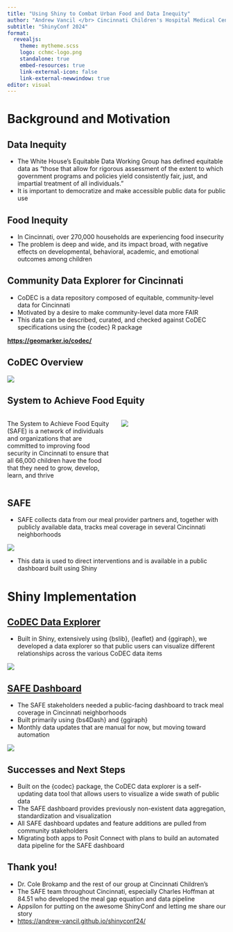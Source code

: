 ```yaml
---
title: "Using Shiny to Combat Urban Food and Data Inequity"
author: "Andrew Vancil </br> Cincinnati Children's Hospital Medical Center"
subtitle: "ShinyConf 2024"
format:  
  revealjs:
    theme: mytheme.scss
    logo: cchmc-logo.png
    standalone: true
    embed-resources: true
    link-external-icon: false
    link-external-newwindow: true
editor: visual
---
```


# Background and Motivation

## Data Inequity

-   The White House’s Equitable Data Working Group has defined equitable data as “those that allow for rigorous assessment of the extent to which government programs and policies yield consistently fair, just, and impartial treatment of all individuals.”
-   It is important to democratize and make accessible public data for public use

## Food Inequity

-   In Cincinnati, over 270,000 households are experiencing food insecurity
-   The problem is deep and wide, and its impact broad, with negative effects on developmental, behavioral, academic, and emotional outcomes among children

## Community Data Explorer for Cincinnati {background-image="codec_logo.svg" background-size="20%" background-position="top right"}

-   CoDEC is a data repository composed of equitable, community-level data for Cincinnati
-   Motivated by a desire to make community-level data more FAIR
-   This data can be described, curated, and checked against CoDEC specifications using the {codec} R package

[**https://geomarker.io/codec/**](https://geomarker.io/codec/)

## CoDEC Overview {background-image="codec_logo.svg" background-size="10%" background-position="top right"}

![](codec_overview_shot.png){fig-align="center"}

## System to Achieve Food Equity

::: columns
::: {.column width="50%"}
The System to Achieve Food Equity (SAFE) is a network of individuals and organizations that are committed to improving food security in Cincinnati to ensure that all 66,000 children have the food that they need to grow, develop, learn, and thrive
:::

::: {.column width="50%"}
![](SAFE_logo.png)
:::
:::

## SAFE {background-image="SAFE_logo.png" background-size="10%" background-position="top right"}

- SAFE collects data from our meal provider partners and, together with publicly available data, tracks meal coverage in several Cincinnati neighborhoods

![](safe_meal_coverage_calc.png){fig-align="center"}

- This data is used to direct interventions and is available in a public dashboard built using Shiny

# Shiny Implementation

## [CoDEC Data Explorer](https://grapph.shinyapps.io/codec_shiny) {background-image="codec_logo.svg" background-size="10%" background-position="top right"}

-   Built in Shiny, extensively using {bslib}, {leaflet} and {ggiraph}, we developed a data explorer so that public users can visualize different relationships across the various CoDEC data items

![](codec_screenshot.png){fig-align="center}

## [SAFE Dashboard](https://grapph.shinyapps.io/safe) {background-image="SAFE_logo.png" background-size="10%" background-position="top right"}

-   The SAFE stakeholders needed a public-facing dashboard to track meal coverage in Cincinnati neighborhoods
-   Built primarily using {bs4Dash} and {ggiraph}
-   Monthly data updates that are manual for now, but moving toward automation

![](safe_screenshot.png){fig-align="center}

## Successes and Next Steps

::: incremental
-   Built on the {codec} package, the CoDEC data explorer is a self-updating data tool that allows users to visualize a wide swath of public data
-   The SAFE dashboard provides previously non-existent data aggregation, standardization and visualization
-   All SAFE dashboard updates and feature additions are pulled from community stakeholders
-   Migrating both apps to Posit Connect with plans to build an automated data pipeline for the SAFE dashboard
:::

## Thank you!

-   Dr. Cole Brokamp and the rest of our group at Cincinnati Children's
-   The SAFE team throughout Cincinnati, especially Charles Hoffman at 84.51 who developed the meal gap equation and data pipeline
-   Appsilon for putting on the awesome ShinyConf and letting me share our story
-   <https://andrew-vancil.github.io/shinyconf24/>
